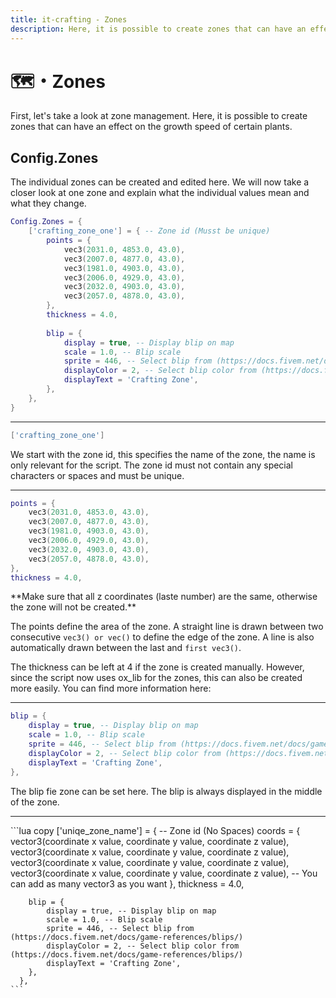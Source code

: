 ```yaml
---
title: it-crafting - Zones
description: Here, it is possible to create zones that can have an effect on certain tables.
---
```



# 🗺️・Zones
First, let's take a look at zone management. 
Here, it is possible to create zones that can have an effect on the growth speed of certain plants.

## Config.Zones
The individual zones can be created and edited here. 
We will now take a closer look at one zone and explain what the individual values mean and what they change.

```lua
Config.Zones = {
    ['crafting_zone_one'] = { -- Zone id (Musst be unique)
        points = {
            vec3(2031.0, 4853.0, 43.0),
            vec3(2007.0, 4877.0, 43.0),
            vec3(1981.0, 4903.0, 43.0),
            vec3(2006.0, 4929.0, 43.0),
            vec3(2032.0, 4903.0, 43.0),
            vec3(2057.0, 4878.0, 43.0),
        },
        thickness = 4.0,
        
        blip = {
            display = true, -- Display blip on map
            scale = 1.0, -- Blip scale
            sprite = 446, -- Select blip from (https://docs.fivem.net/docs/game-references/blips/)
            displayColor = 2, -- Select blip color from (https://docs.fivem.net/docs/game-references/blips/)
            displayText = 'Crafting Zone',
        },
    },
}
```

---

```lua
['crafting_zone_one']
```
We start with the zone id, this specifies the name of the zone, the name is only relevant for the script. 
The zone id must not contain any special characters or spaces and must be unique.

---

```lua
points = {
    vec3(2031.0, 4853.0, 43.0),
    vec3(2007.0, 4877.0, 43.0),
    vec3(1981.0, 4903.0, 43.0),
    vec3(2006.0, 4929.0, 43.0),
    vec3(2032.0, 4903.0, 43.0),
    vec3(2057.0, 4878.0, 43.0),
},
thickness = 4.0,
```
<Callout type="warning">
**Make sure that all z coordinates (laste number) are the same, otherwise the zone will not be created.**
</Callout>

The points define the area of the zone. 
A straight line is drawn between two consecutive `vec3() or vec()` to define the edge of the zone. 
A line is also automatically drawn between the last and `first vec3()`.

The thickness can be left at 4 if the zone is created manually. 
However, since the script now uses ox_lib for the zones, this can also be created more easily. 
You can find more information here:

---

```lua
blip = {
    display = true, -- Display blip on map
    scale = 1.0, -- Blip scale
    sprite = 446, -- Select blip from (https://docs.fivem.net/docs/game-references/blips/)
    displayColor = 2, -- Select blip color from (https://docs.fivem.net/docs/game-references/blips/)
    displayText = 'Crafting Zone',
},
```
The blip fie zone can be set here. 
The blip is always displayed in the middle of the zone.

---

<AccordionGroup>
  <Accordion title="Zone configuration template">
    ```lua copy
      ['uniqe_zone_name'] = { -- Zone id (No Spaces)
        coords = {
            vector3(coordinate x value, coordinate y value, coordinate z value),
            vector3(coordinate x value, coordinate y value, coordinate z value),
            vector3(coordinate x value, coordinate y value, coordinate z value),
            vector3(coordinate x value, coordinate y value, coordinate z value),
            -- You can add as many vector3 as you want
        },
        thickness = 4.0,
        
        blip = {
            display = true, -- Display blip on map
            scale = 1.0, -- Blip scale
            sprite = 446, -- Select blip from (https://docs.fivem.net/docs/game-references/blips/)
            displayColor = 2, -- Select blip color from (https://docs.fivem.net/docs/game-references/blips/)
            displayText = 'Crafting Zone',
        },
      },
    ```
  </Accordion>
</AccordionGroup>



